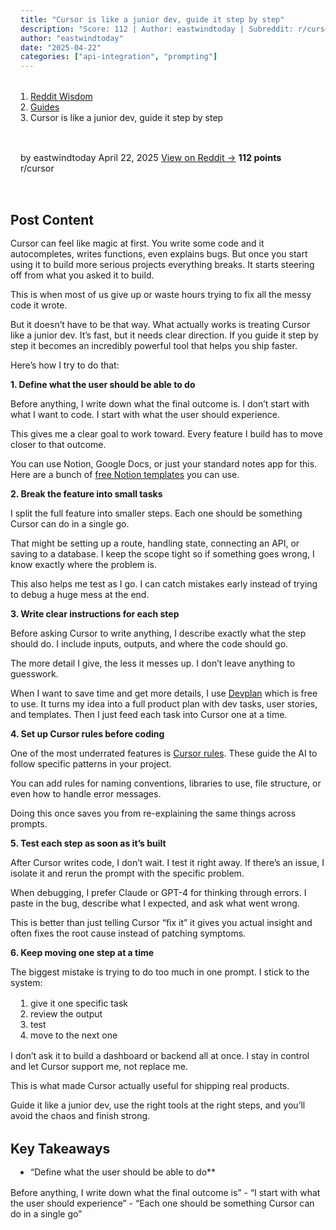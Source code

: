 ```yaml
---
title: "Cursor is like a junior dev, guide it step by step"
description: "Score: 112 | Author: eastwindtoday | Subreddit: r/cursor"
author: "eastwindtoday"
date: "2025-04-22"
categories: ["api-integration", "prompting"]
---
```


<nav aria-label="breadcrumb">
  <ol class="breadcrumb">
    <li class="breadcrumb-item"><a href="../../../index.html">Reddit Wisdom</a></li>
    <li class="breadcrumb-item"><a href="../../index.html">Guides</a></li>
    <li class="breadcrumb-item active" aria-current="page">Cursor is like a junior dev, guide it step by step</li>
  </ol>
</nav>

<div class="post-meta">
  <span class="author">by eastwindtoday</span>
  <span class="date">April 22, 2025</span>
  <span class="reddit-link"><a href="https://reddit.com/r/cursor/comments/1k5826a/cursor_is_like_a_junior_dev_guide_it_step_by_step/" target="_blank">View on Reddit →</a></span>
  <span class="score">112 points</span>
  <span class="subreddit">r/cursor</span>
</div>


## Post Content

Cursor can feel like magic at first. You write some code and it autocompletes, writes functions, even explains bugs. But once you start using it to build more serious projects everything breaks. It starts steering off from what you asked it to build.

This is when most of us give up or waste hours trying to fix all the messy code it wrote.

But it doesn't have to be that way. What actually works is treating Cursor like a junior dev. It's fast, but it needs clear direction. If you guide it step by step it becomes an incredibly powerful tool that helps you ship faster.

Here's how I try to do that:

**1. Define what the user should be able to do**

Before anything, I write down what the final outcome is. I don’t start with what I want to code. I start with what the user should experience.

This gives me a clear goal to work toward. Every feature I build has to move closer to that outcome.

You can use Notion, Google Docs, or just your standard notes app for this. Here are a bunch of [free Notion templates](https://www.notion.com/templates/collections/top-free-product-requirements-templates-in-notion) you can use.

**2. Break the feature into small tasks**

I split the full feature into smaller steps. Each one should be something Cursor can do in a single go.

That might be setting up a route, handling state, connecting an API, or saving to a database. I keep the scope tight so if something goes wrong, I know exactly where the problem is.

This also helps me test as I go. I can catch mistakes early instead of trying to debug a huge mess at the end.

**3. Write clear instructions for each step**

Before asking Cursor to write anything, I describe exactly what the step should do. I include inputs, outputs, and where the code should go.

The more detail I give, the less it messes up. I don’t leave anything to guesswork.

When I want to save time and get more details, I use [Devplan](https://www.devplan.com/) which is free to use. It turns my idea into a full product plan with dev tasks, user stories, and templates. Then I just feed each task into Cursor one at a time.

**4. Set up Cursor rules before coding**

One of the most underrated features is [Cursor rules](https://cursor.directory/rules). These guide the AI to follow specific patterns in your project.

You can add rules for naming conventions, libraries to use, file structure, or even how to handle error messages.

Doing this once saves you from re-explaining the same things across prompts.

**5. Test each step as soon as it’s built**

After Cursor writes code, I don’t wait. I test it right away. If there’s an issue, I isolate it and rerun the prompt with the specific problem.

When debugging, I prefer Claude or GPT-4 for thinking through errors. I paste in the bug, describe what I expected, and ask what went wrong.

This is better than just telling Cursor “fix it” it gives you actual insight and often fixes the root cause instead of patching symptoms.

**6. Keep moving one step at a time**

The biggest mistake is trying to do too much in one prompt. I stick to the system:

1. give it one specific task
1. review the output
1. test
1. move to the next one

I don’t ask it to build a dashboard or backend all at once. I stay in control and let Cursor support me, not replace me.

This is what made Cursor actually useful for shipping real products.

Guide it like a junior dev, use the right tools at the right steps, and you’ll avoid the chaos and finish strong.

## Key Takeaways

- "Define what the user should be able to do**

Before anything, I write down what the final outcome is"
- "I start with what the user should experience"
- "Each one should be something Cursor can do in a single go"

<style>
.post-meta {
  display: flex;
  gap: 1.5rem;
  flex-wrap: wrap;
  margin: 1rem 0 2rem 0;
  padding: 1rem;
  background: var(--bs-light);
  border-radius: 0.5rem;
  font-size: 0.9rem;
}

.post-meta span {
  color: var(--bs-secondary);
}

.post-meta .score {
  color: var(--bs-success);
  font-weight: bold;
}

.post-actions {
  display: flex;
  gap: 1rem;
  margin: 2rem 0;
}

.post-content {
  line-height: 1.8;
  font-size: 1.1rem;
}

h2, h3, h4 {
  margin-top: 2rem;
  margin-bottom: 1rem;
}

ul, ol {
  margin: 1rem 0;
  padding-left: 2rem;
}

blockquote {
  border-left: 4px solid var(--bs-primary);
  padding-left: 1rem;
  margin: 1.5rem 0;
  font-style: italic;
}

code {
  background: var(--bs-light);
  padding: 0.2rem 0.4rem;
  border-radius: 0.25rem;
}

pre {
  background: var(--bs-light);
  padding: 1rem;
  border-radius: 0.5rem;
  overflow-x: auto;
}
</style>